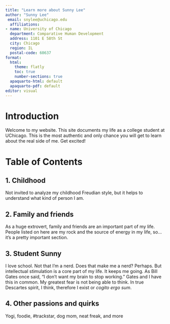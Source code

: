 ```yaml
---
title: "Learn more about Sunny Lee"
author: "Sunny Lee"
 email: snylee@uchicago.edu
  affiliations:
- name: University of Chicago
  department: Comparative Human Development 
  address: 1101 E 58th St
  city: Chicago
  region: IL
  postal-code: 60637
format:
  html:
    theme: flatly
    toc: true
    number-sections: true
  apaquarto-html: default
  apaquarto-pdf: default
editor: visual
---
```


# Introduction

Welcome to my website. This site documents my life as a college student at UChicago. This is the most authentic and only chance you will get to learn about the real side of me. Get excited!

# Table of Contents 

## 1. Childhood

Not invited to analyze my childhood Freudian style, but it helps to understand what kind of person I am. 

## 2. Family and friends 

As a huge extrovert, family and friends are an important part of my life. People listed on here are my rock and the source of energy in my life, so...it's a pretty important section. 

## 3. Student Sunny 

I love school. Not that I'm a nerd. Does that make me a nerd? Perhaps. But intellectual stimulation is a core part of my life. It keeps me going. As Bill Gates once said, "I don't want my brain to stop working." Gates and I have this in common. My greatest fear is not being able to think. In true Descartes spirit, I think, therefore I exist or *cogito ergo sum*. 

## 4. Other passions and quirks

Yogi, foodie, #trackstar, dog mom, neat freak, and more


